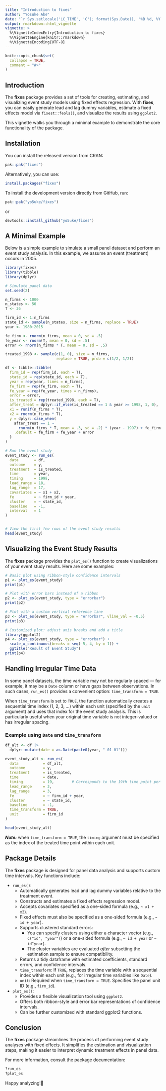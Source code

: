```yaml
---
title: "Introduction to fixes"
author: "Yosuke Abe"
date: "`r Sys.setlocale('LC_TIME', 'C'); format(Sys.Date(), '%B %d, %Y')`"
output: rmarkdown::html_vignette
vignette: >
  %\VignetteIndexEntry{Introduction to fixes}
  %\VignetteEngine{knitr::rmarkdown}
  %\VignetteEncoding{UTF-8}
---
```


```r
knitr::opts_chunk$set(
  collapse = TRUE,
  comment = "#>"
)
```

## Introduction

The **fixes** package provides a set of tools for creating, estimating, and visualizing event study models using fixed effects regression. With **fixes**, you can easily generate lead and lag dummy variables, estimate a fixed effects model via `fixest::feols()`, and visualize the results using `ggplot2`.

This vignette walks you through a minimal example to demonstrate the core functionality of the package.

## Installation

You can install the released version from CRAN:

``` r
pak::pak("fixes")
```

Alternatively, you can use:

``` r
install.packages("fixes")
```

To install the development version directly from GitHub, run:

``` r
pak::pak("yo5uke/fixes")
```

or

``` r
devtools::install_github("yo5uke/fixes")
```

## A Minimal Example

Below is a simple example to simulate a small panel dataset and perform an event study analysis. In this example, we assume an event (treatment) occurs in 2005.

``` r
library(fixes)
library(tibble)
library(dplyr)

# Simulate panel data
set.seed(2)

n_firms <- 1000
n_states <- 50
T <- 36

firm_id <- 1:n_firms
state_id <- sample(n_states, size = n_firms, replace = TRUE)
year <- 1980:2015

fe_firm <- rnorm(n_firms, mean = 0, sd = .5)
fe_year <- rnorm(T, mean = 0, sd = .5)
error <- rnorm(n_firms * T, mean = 0, sd = .5)

treated_1998 <- sample(c(1, 0), size = n_firms,
                       replace = TRUE, prob = c(1/2, 1/2))

df <- tibble::tibble(
  firm_id = rep(firm_id, each = T),
  state_id = rep(state_id, each = T),
  year = rep(year, times = n_firms),
  fe_firm = rep(fe_firm, each = T),
  fe_year = rep(fe_year, times = n_firms),
  error = error,
  is_treated = rep(treated_1998, each = T),
  after_treat = dplyr::if_else(is_treated == 1 & year >= 1998, 1, 0),
  x1 = runif(n_firms * T),
  x2 = rnorm(n_firms * T),
  y = dplyr::case_when(
    after_treat == 1 ~
      rnorm(n_firms * T, mean = .3, sd = .2) * (year - 1997) + fe_firm + fe_year + error,
    .default = fe_firm + fe_year + error
  )
)

# Run the event study
event_study <- run_es(
  data       = df,
  outcome    = y,
  treatment  = is_treated,
  time       = year,
  timing     = 1998,
  lead_range = 18,
  lag_range  = 17,
  covariates = ~ x1 + x2,
  fe         = ~ firm_id + year,
  cluster    = ~ state_id,
  baseline   = -1,
  interval   = 1
)


# View the first few rows of the event study results
head(event_study)
```

## Visualizing the Event Study Results

The **fixes** package provides the `plot_es()` function to create visualizations of your event study results. Here are some examples:

``` r
# Basic plot using ribbon-style confidence intervals
p1 <- plot_es(event_study)
print(p1)

# Plot with error bars instead of a ribbon
p2 <- plot_es(event_study, type = "errorbar")
print(p2)

# Plot with a custom vertical reference line
p3 <- plot_es(event_study, type = "errorbar", vline_val = -0.5)
print(p3)

# Customized plot: adjust axis breaks and add a title
library(ggplot2)
p4 <- plot_es(event_study, type = "errorbar") + 
  scale_x_continuous(breaks = seq(-5, 4, by = 1)) + 
  ggtitle("Result of Event Study")
print(p4)
```

## Handling Irregular Time Data

In some panel datasets, the time variable may not be regularly spaced — for example, it may be a `Date` column or have gaps between observations. In such cases, `run_es()` provides a convenient option: `time_transform = TRUE`.

When `time_transform` is set to `TRUE`, the function automatically creates a sequential time index (1, 2, 3, ...) within each unit (specified by the `unit` argument) and uses that index for the event study analysis. This is particularly useful when your original time variable is not integer-valued or has irregular spacing.

### Example using `Date` and `time_transform`

```r
df_alt <- df |>
  dplyr::mutate(date = as.Date(paste0(year, "-01-01")))

event_study_alt <- run_es(
  data           = df_alt,
  outcome        = y,
  treatment      = is_treated,
  time           = date,
  timing         = 19,        # Corresponds to the 19th time point per unit
  lead_range     = 3,
  lag_range      = 3,
  fe             = ~ firm_id + year,
  cluster        = ~ state_id,
  baseline       = -1,
  time_transform = TRUE,
  unit           = firm_id
)

head(event_study_alt)
```

***Note:*** when `time_transform = TRUE`, the `timing` argument must be specified as the index of the treated time point within each unit.

## Package Details

The **fixes** package is designed for panel data analysis and supports custom time intervals. Key functions include:

- `run_es()`:
    - Automatically generates lead and lag dummy variables relative to the treatment event.
    - Constructs and estimates a fixed effects regression model.
    - Accepts covariates specified as a one-sided formula (e.g., `~ x1 + x2`).
    - Fixed effects must also be specified as a one-sided formula (e.g., `~ id + year`).
    - Supports clustered standard errors:
        - You can specify clusters using either a character vector (e.g., `c("id", "year")`) or a one-sided formula (e.g., `~ id + year` or `~ id^year`).
        - The cluster variables are evaluated *after* subsetting the estimation sample to ensure compatibility.
    - Returns a tidy dataframe with estimated coefficients, standard errors, and confidence intervals.
    - `time_transform`: If `TRUE`, replaces the time variable with a sequential index within each unit (e.g., for irregular time variables like `Date`).
    - `unit`: Required when `time_transform = TRUE`. Specifies the panel unit ID (e.g., `firm_id`).


- `plot_es()`:
    - Provides a flexible visualization tool using `ggplot2`.
    - Offers both ribbon-style and error bar representations of confidence intervals.
    - Can be further customized with standard ggplot2 functions.

## Conclusion

The **fixes** package streamlines the process of performing event study analyses with fixed effects. It simplifies the estimation and visualization steps, making it easier to interpret dynamic treatment effects in panel data.

For more information, consult the package documentation:

``` r
?run_es
?plot_es
```

Happy analyzing!🥂
